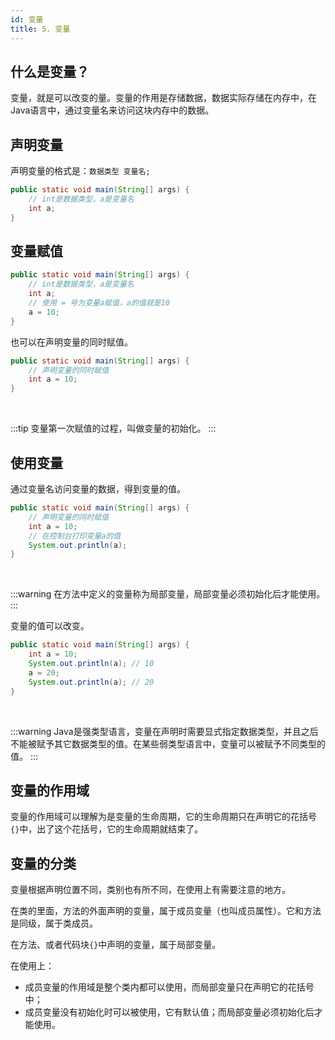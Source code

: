 ```yaml
---
id: 变量
title: 5. 变量
---
```


## 什么是变量？

变量，就是可以改变的量。变量的作用是存储数据，数据实际存储在内存中，在Java语言中，通过变量名来访问这块内存中的数据。

## 声明变量


声明变量的格式是：`数据类型 变量名;`

```java
public static void main(String[] args) {
    // int是数据类型，a是变量名
    int a;
}
```

## 变量赋值

```java
public static void main(String[] args) {
    // int是数据类型，a是变量名
    int a;
    // 使用 = 号为变量a赋值，a的值就是10
    a = 10;
}
```

也可以在声明变量的同时赋值。

```java
public static void main(String[] args) {
    // 声明变量的同时赋值
    int a = 10;
}
```
<br/>

:::tip
变量第一次赋值的过程，叫做变量的初始化。
:::


## 使用变量

通过变量名访问变量的数据，得到变量的值。

```java
public static void main(String[] args) {
    // 声明变量的同时赋值
    int a = 10;
    // 在控制台打印变量a的值
    System.out.println(a);
}
```
<br/>

:::warning
在方法中定义的变量称为局部变量，局部变量必须初始化后才能使用。
:::

变量的值可以改变。

```java
public static void main(String[] args) {
    int a = 10;
    System.out.println(a); // 10
    a = 20;
    System.out.println(a); // 20
}
```

<br/>

:::warning
Java是强类型语言，变量在声明时需要显式指定数据类型，并且之后不能被赋予其它数据类型的值。在某些弱类型语言中，变量可以被赋予不同类型的值。
:::

## 变量的作用域

变量的作用域可以理解为是变量的生命周期，它的生命周期只在声明它的花括号`{}`中，出了这个花括号，它的生命周期就结束了。

<ImgBox src="https://upyun1.surcode.cn/imgs/20220512221228.png" />

## 变量的分类

变量根据声明位置不同，类别也有所不同，在使用上有需要注意的地方。

在类的里面，方法的外面声明的变量，属于成员变量（也叫成员属性）。它和方法是同级，属于类成员。

在方法、或者代码块`{}`中声明的变量，属于局部变量。

<ImgBox src="https://upyun1.surcode.cn/imgs/20220512221734.png" />

在使用上：

- 成员变量的作用域是整个类内都可以使用，而局部变量只在声明它的花括号中；
- 成员变量没有初始化时可以被使用，它有默认值；而局部变量必须初始化后才能使用。


